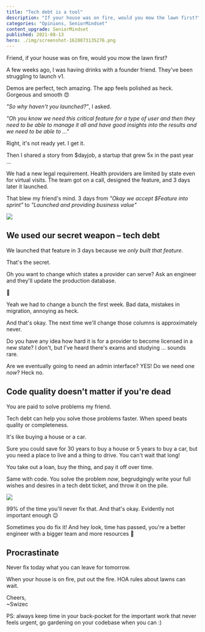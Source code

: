 ```yaml
---
title: "Tech debt is a tool"
description: "If your house was on fire, would you mow the lawn first?"
categories: "Opinions, SeniorMindset"
content_upgrade: SeniorMindset
published: 2021-08-13
hero: ./img/screenshot-1628873135276.png
---
```


Friend, if your house was on fire, would you mow the lawn first?

A few weeks ago, I was having drinks with a founder friend. They've been struggling to launch v1.

Demos are perfect, tech amazing. The app feels polished as heck. Gorgeous and smooth 😍

_"So why haven't you launched?"_, I asked.

_"Oh you know we need this critical feature for a type of user and then they need to be able to manage it all and have good insights into the results and we need to be able to ..."_

Right, it's not ready yet. I get it.

Then I shared a story from $dayjob, a startup that grew 5x in the past year ...

We had a new legal requirement. Health providers are limited by state even for virtual visits. The team got on a call, designed the feature, and 3 days later it launched.

That blew my friend's mind. 3 days from _"Okay we accept $Feature into sprint"_ to _"Launched and providing business value"_

![](giphy:wtf)

## We used our secret weapon – tech debt

We launched that feature in 3 days because we _only built that feature_.

That's the secret.

Oh you want to change which states a provider can serve? Ask an engineer and they'll update the production database.

🤯

Yeah we had to change a bunch the first week. Bad data, mistakes in migration, annoying as heck.

And that's okay. The next time we'll change those columns is approximately never.

Do you have any idea how hard it is for a provider to become licensed in a new state? I don't, but I've heard there's exams and studying ... sounds rare.

Are we eventually going to need an admin interface? YES! Do we need one _now_? Heck no.

## Code quality doesn't matter if you're dead

You are paid to solve problems my friend.

Tech debt can help you solve those problems faster. When speed beats quality or completeness.

It's like buying a house or a car.

Sure you could save for 30 years to buy a house or 5 years to buy a car, but you need a place to live and a thing to drive. You can't wait that long!

You take out a loan, buy the thing, and pay it off over time.

Same with code. You solve the problem _now_, begrudgingly write your full wishes and desires in a tech debt ticket, and throw it on the pile.

![](./img/xLoVdBjpg270505.jpeg)

99% of the time you'll never fix that. And that's okay. Evidently not important enough 😉

Sometimes you do fix it! And hey look, time has passed, you're a better engineer with a bigger team and more resources 🥳

## Procrastinate

Never fix today what you can leave for tomorrow.

When your house is on fire, put out the fire. HOA rules about lawns can wait.

Cheers,<br/>
~Swizec

PS: always keep time in your back-pocket for the important work that never feels urgent, go gardening on your codebase when you can :)
